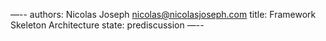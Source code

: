 —--
authors: Nicolas Joseph <nicolas@nicolasjoseph.com>
title: Framework Skeleton Architecture
state: prediscussion
—--
